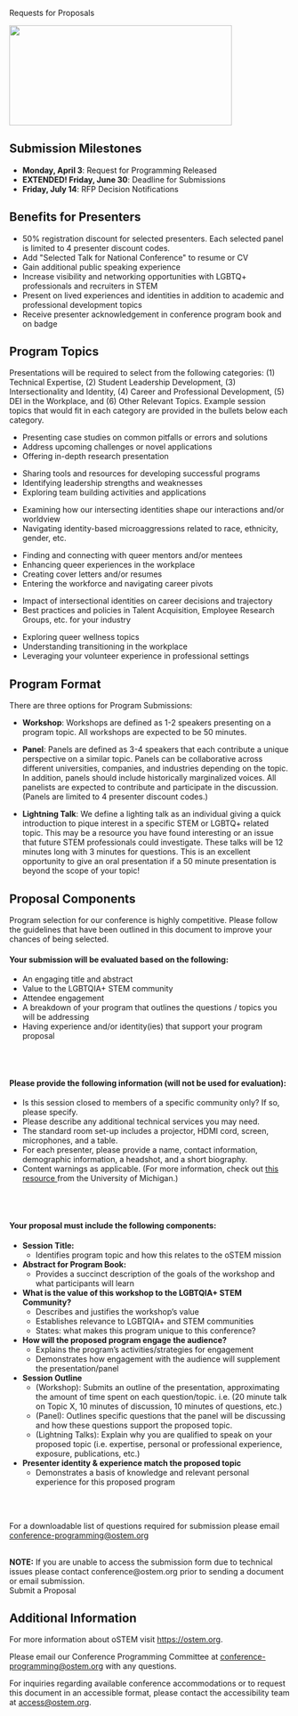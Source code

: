 
<SiteLayout title="Request for Proposals">

<div className="border-b-4 border-chill-green border-solid pb-4 mb-4 text-center">
  <p className="text-5xl font-display font-black">Requests for Proposals</p>
</div>

<Image
  src="/images/2022-11-12 oSTEM_2489.jpg"
  alt=""
  layout="responsive"
  width="400"
  height="180"
  priority="true"
/>

<div className="text-bright-peach font-bold">

## Submission Milestones

</div>

- **Monday, April 3**: Request for Programming Released
- **EXTENDED! Friday, June 30**: Deadline for Submissions
- **Friday, July 14**: RFP Decision Notifications

<div className="text-bright-peach font-bold">

## Benefits for Presenters

</div>

- 50% registration discount for selected presenters. Each selected panel is
  limited to 4 presenter discount codes. <br/>
- Add "Selected Talk for National Conference" to resume or CV <br/>
- Gain additional public speaking experience <br/>
- Increase visibility and networking opportunities with LGBTQ+ professionals and
  recruiters in STEM <br/>
- Present on lived experiences and identities in addition to academic and
  professional development topics <br/>
- Receive presenter acknowledgement in conference program book and on badge
  <br />

<div className="text-bright-peach font-bold">

## Program Topics

</div>

Presentations will be required to select from the following categories: (1)
Technical Expertise, (2) Student Leadership Development, (3) Intersectionality
and Identity, (4) Career and Professional Development, (5) DEI in the Workplace,
and (6) Other Relevant Topics. Example session topics that would fit in each
category are provided in the bullets below each category.

<div className="grid gap-4 sm:grid-cols-2 my-4">
<TopicSquare title="Technical Expertise" borderColor="border-red-500">

- Presenting case studies on common pitfalls or errors and solutions
- Address upcoming challenges or novel applications
- Offering in-depth research presentation

</TopicSquare>
<TopicSquare title="Student Leadership Development" borderColor="border-orange-500">

- Sharing tools and resources for developing successful programs
- Identifying leadership strengths and weaknesses
- Exploring team building activities and applications

</TopicSquare>
<TopicSquare title="Intersectionality and Identity" borderColor="border-yellow-500">

- Examining how our intersecting identities shape our interactions and/or
  worldview
- Navigating identity-based microaggressions related to race, ethnicity, gender,
  etc.

</TopicSquare>
<TopicSquare title="Career and Professional Development" borderColor="border-green-500">

- Finding and connecting with queer mentors and/or mentees
- Enhancing queer experiences in the workplace
- Creating cover letters and/or resumes
- Entering the workforce and navigating career pivots

</TopicSquare>
<TopicSquare title="DEI in the Workplace" borderColor="border-blue-500">

- Impact of intersectional identities on career decisions and trajectory
- Best practices and policies in Talent Acquisition, Employee Research Groups,
  etc. for your industry

</TopicSquare>
<TopicSquare title="Other Relevant Topics" borderColor="border-purple-500">

- Exploring queer wellness topics
- Understanding transitioning in the workplace
- Leveraging your volunteer experience in professional settings

</TopicSquare>
</div>

<div className="text-bright-peach font-bold">

## Program Format

</div>

There are three options for Program Submissions:

- **Workshop**: Workshops are defined as 1-2 speakers presenting on a program
  topic. All workshops are expected to be 50 minutes.

- **Panel**: Panels are defined as 3-4 speakers that each contribute a unique
  perspective on a similar topic. Panels can be collaborative across different
  universities, companies, and industries depending on the topic. In addition,
  panels should include historically marginalized voices. All panelists are
  expected to contribute and participate in the discussion. (Panels are limited
  to 4 presenter discount codes.)

- **Lightning Talk**: We define a lighting talk as an individual giving a quick
  introduction to pique interest in a specific STEM or LGBTQ+ related topic.
  This may be a resource you have found interesting or an issue that future STEM
  professionals could investigate. These talks will be 12 minutes long with 3
  minutes for questions. This is an excellent opportunity to give an oral
  presentation if a 50 minute presentation is beyond the scope of your topic!

<div className="text-bright-peach font-bold">

## Proposal Components

</div>

Program selection for our conference is highly competitive. Please follow the
guidelines that have been outlined in this document to improve your chances of
being selected.

#### Your submission will be evaluated based on the following:

<ul>
  <li>An engaging title and abstract</li>
  <li>Value to the LGBTQIA+ STEM community</li>
  <li>Attendee engagement</li>
  <li>
    A breakdown of your program that outlines the questions / topics you will be
    addressing
  </li>
  <li>
    Having experience and/or identity(ies) that support your program proposal
  </li>
</ul>
<br></br>

#### Please provide the following information (will not be used for evaluation):

<ul>
  <li>
    Is this session closed to members of a specific community only? If so,
    please specify.
  </li>
  <li>Please describe any additional technical services you may need. </li>
  <li>
    The standard room set-up includes a projector, HDMI cord, screen,
    microphones, and a table.
  </li>
  <li>
    For each presenter, please provide a name, contact information, demographic
    information, a headshot, and a short biography.
  </li>
  <li>
    Content warnings as applicable. (For more information, check out
    <a
      href="https://sites.lsa.umich.edu/inclusive-teaching-sandbox/wp-content/uploads/sites/853/2021/02/An-Introduction-to-Content-Warnings-and-Trigger-Warnings-Draft.pdf"
      title="An Introduction to Content Warnings"
    >
      this resource
    </a>
    from the University of Michigan.)
  </li>
</ul>
<br></br>

#### Your proposal must include the following components:

<ul>
  <li>
    <b>Session Title:</b>
    <ul>
      <li>
        Identifies program topic and how this relates to the oSTEM mission
      </li>
    </ul>
  </li>
  <li>
    <b>Abstract for Program Book:</b>
    <ul>
      <li>
        Provides a succinct description of the goals of the workshop and what
        participants will learn
      </li>
    </ul>
  </li>
  <li>
    <b>What is the value of this workshop to the LGBTQIA+ STEM Community?</b>
    <ul>
      <li>Describes and justifies the workshop’s value</li>
      <li>Establishes relevance to LGBTQIA+ and STEM communities</li>
      <li>States: what makes this program unique to this conference?</li>
    </ul>
  </li>
  <li>
    <b>How will the proposed program engage the audience?</b>
    <ul>
      <li>Explains the program’s activities/strategies for engagement</li>
      <li>
        Demonstrates how engagement with the audience will supplement the
        presentation/panel
      </li>
    </ul>
  </li>
  <li>
    <b>Session Outline</b>
    <ul>
      <li>
        (Workshop): Submits an outline of the presentation, approximating the
        amount of time spent on each question/topic. i.e. (20 minute talk on
        Topic X, 10 minutes of discussion, 10 minutes of questions, etc.)
      </li>
      <li>
        (Panel): Outlines specific questions that the panel will be discussing
        and how these questions support the proposed topic.
      </li>
      <li>
        (Lightning Talks): Explain why you are qualified to speak on your
        proposed topic (i.e. expertise, personal or professional experience,
        exposure, publications, etc.)
      </li>
    </ul>
  </li>
  <li>
    <b>Presenter identity & experience match the proposed topic</b>
    <ul>
      <li>
        Demonstrates a basis of knowledge and relevant personal experience for
        this proposed program
      </li>
    </ul>
  </li>
</ul>

<br></br>

For a downloadable list of questions required for submission please email
conference-programming@ostem.org

<br />
<strong>NOTE:</strong> If you are unable to access the submission form due to
technical issues please contact conference@ostem.org prior to sending a document
or email submission.

<div className="text-center text-3xl my-4">
  <CTAButton
    onClick="https://form.jotform.com/222764576640159"
    backgroundColor="bright-peach"
  >
    Submit a Proposal
  </CTAButton>
</div>

<div className="text-bright-peach font-bold">

## Additional Information

</div>

For more information about oSTEM visit https://ostem.org.

Please email our Conference Programming Committee at
conference-programming@ostem.org with any questions.

For inquiries regarding available conference accommodations or to request this
document in an accessible format, please contact the accessibility team at
access@ostem.org.

</SiteLayout>
